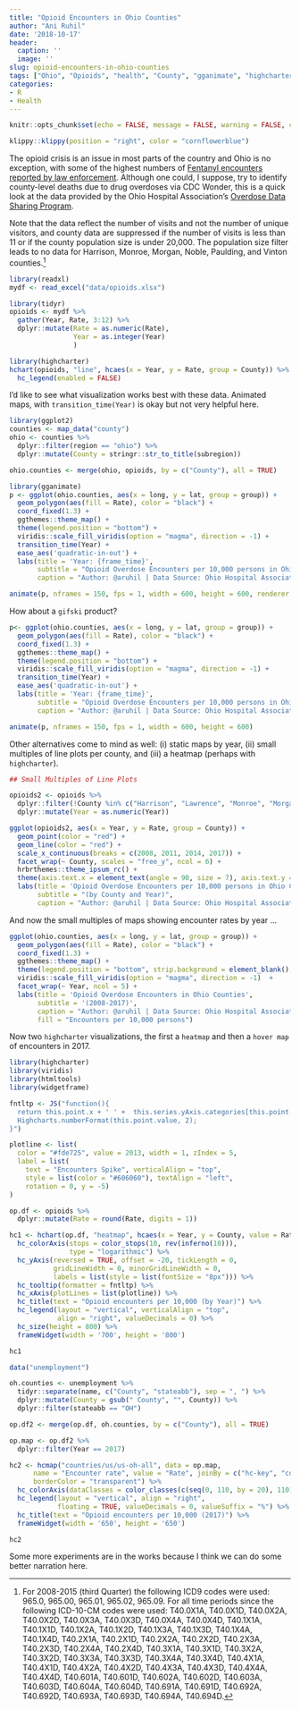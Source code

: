 ```yaml
---
title: "Opioid Encounters in Ohio Counties"
author: "Ani Ruhil"
date: '2018-10-17'
header:
  caption: ''
  image: ''
slug: opioid-encounters-in-ohio-counties
tags: ["Ohio", "Opioids", "health", "County", "gganimate", "highcharter"]
categories:
- R
- Health
---
```


```r
knitr::opts_chunk$set(echo = FALSE, message = FALSE, warning = FALSE, cache = TRUE)

klippy::klippy(position = "right", color = "cornflowerblue")
```

The opioid crisis is an issue in most parts of the country and Ohio is no exception, with some of the highest numbers of [Fentanyl encounters reported by law enforcement](https://www.cdc.gov/drugoverdose/data/fentanyl-le-reports.html). Although one could, I suppose, try to identify county-level deaths due to drug overdoses via CDC Wonder, this is a quick look at the data provided by the Ohio Hospital Association's [Overdose Data Sharing Program](https://www.ohiohospitals.org/Patient-Safety-Quality/Institute/Opioid-Data.aspx). 

Note that the data reflect the number of visits and not the number of unique visitors, and county data are suppressed if the number of visits is less than 11 or if the county population size is under 20,000. The population size filter leads to no data for Harrison, Monroe, Morgan, Noble, Paulding, and Vinton counties.[^1] 

[^1]: For 2008-2015 (third Quarter) the following ICD9 codes were used: 965.0, 965.00, 965.01, 965.02, 965.09. For all time periods since the following ICD-10-CM codes were used: T40.0X1A, T40.0X1D, T40.0X2A, T40.0X2D, T40.0X3A, T40.0X3D, T40.0X4A, T40.0X4D, T40.1X1A, T40.1X1D, T40.1X2A, T40.1X2D, T40.1X3A, T40.1X3D, T40.1X4A, T40.1X4D, T40.2X1A, T40.2X1D, T40.2X2A, T40.2X2D, T40.2X3A, T40.2X3D, T40.2X4A, T40.2X4D, T40.3X1A, T40.3X1D, T40.3X2A, T40.3X2D, T40.3X3A, T40.3X3D, T40.3X4A, T40.3X4D, T40.4X1A, T40.4X1D, T40.4X2A, T40.4X2D, T40.4X3A, T40.4X3D, T40.4X4A, T40.4X4D, T40.601A, T40.601D, T40.602A, T40.602D, T40.603A, T40.603D, T40.604A, T40.604D, T40.691A, T40.691D, T40.692A, T40.692D, T40.693A, T40.693D, T40.694A, T40.694D. 

```r
library(readxl)
mydf <- read_excel("data/opioids.xlsx")

library(tidyr)
opioids <- mydf %>% 
  gather(Year, Rate, 3:12) %>% 
  dplyr::mutate(Rate = as.numeric(Rate), 
                Year = as.integer(Year)
                )
```

```r
library(highcharter)
hchart(opioids, "line", hcaes(x = Year, y = Rate, group = County)) %>% 
  hc_legend(enabled = FALSE)
```

I'd like to see what visualization works best with these data. Animated maps, with `transition_time(Year)` is okay but not very helpful here. 

```r
library(ggplot2)
counties <- map_data("county") 
ohio <- counties %>% 
  dplyr::filter(region == "ohio") %>% 
  dplyr::mutate(County = stringr::str_to_title(subregion))

ohio.counties <- merge(ohio, opioids, by = c("County"), all = TRUE)

library(gganimate)
p <- ggplot(ohio.counties, aes(x = long, y = lat, group = group)) + 
  geom_polygon(aes(fill = Rate), color = "black") + 
  coord_fixed(1.3) + 
  ggthemes::theme_map() + 
  theme(legend.position = "bottom") + 
  viridis::scale_fill_viridis(option = "magma", direction = -1) + 
  transition_time(Year) + 
  ease_aes('quadratic-in-out') + 
  labs(title = 'Year: {frame_time}', 
       subtitle = "Opioid Overdose Encounters per 10,000 persons in Ohio Counties: 2008-2017 /n (by County and Year)", 
       caption = "Author: @aruhil | Data Source: Ohio Hospital Association's Statewide Database")

animate(p, nframes = 150, fps = 1, width = 600, height = 600, renderer = ffmpeg_renderer())  
```

How about a `gifski` product? 

```r
p<- ggplot(ohio.counties, aes(x = long, y = lat, group = group)) + 
  geom_polygon(aes(fill = Rate), color = "black") + 
  coord_fixed(1.3) + 
  ggthemes::theme_map() + 
  theme(legend.position = "bottom") + 
  viridis::scale_fill_viridis(option = "magma", direction = -1) + 
  transition_time(Year) + 
  ease_aes('quadratic-in-out') + 
  labs(title = 'Year: {frame_time}', 
       subtitle = "Opioid Overdose Encounters per 10,000 persons in Ohio Counties: 2008-2017 /n (by County and Year)", 
       caption = "Author: @aruhil | Data Source: Ohio Hospital Association's Statewide Database")

animate(p, nframes = 150, fps = 1, width = 600, height = 600)
```

Other alternatives come to mind as well: (i) static maps by year, (ii) small multiples of line plots per county, and (iii) a heatmap (perhaps with `highcharter`). 


```r
## Small Multiples of Line Plots 

opioids2 <- opioids %>% 
  dplyr::filter(!County %in% c("Harrison", "Lawrence", "Monroe", "Morgan", "Noble", "Paulding", "Vinton")) %>% 
  dplyr::mutate(Year = as.numeric(Year))

ggplot(opioids2, aes(x = Year, y = Rate, group = County)) + 
  geom_point(color = "red") + 
  geom_line(color = "red") + 
  scale_x_continuous(breaks = c(2008, 2011, 2014, 2017)) + 
  facet_wrap(~ County, scales = "free_y", ncol = 6) + 
  hrbrthemes::theme_ipsum_rc() + 
  theme(axis.text.x = element_text(angle = 90, size = 7), axis.text.y = element_text(size = 7)) + 
  labs(title = 'Opioid Overdose Encounters per 10,000 persons in Ohio Counties: 2008-2017', 
       subtitle = "(by County and Year)", 
       caption = "Author: @aruhil | Data Source: Ohio Hospital Association's Statewide Database")
```

And now the small multiples of maps showing encounter rates by year ...

```r
ggplot(ohio.counties, aes(x = long, y = lat, group = group)) + 
  geom_polygon(aes(fill = Rate), color = "black") + 
  coord_fixed(1.3) + 
  ggthemes::theme_map() + 
  theme(legend.position = "bottom", strip.background = element_blank(), strip.text = element_text(size = 10)) + 
  viridis::scale_fill_viridis(option = "magma", direction = -1)  + 
  facet_wrap(~ Year, ncol = 5) + 
  labs(title = 'Opioid Overdose Encounters in Ohio Counties',
       subtitle = '(2008-2017)', 
       caption = "Author: @aruhil | Data Source: Ohio Hospital Association's Statewide Database", 
       fill = "Encounters per 10,000 persons")
```

Now two `highcharter` visualizations, the first a `heatmap` and then a `hover map` of encounters in 2017. 

```r
library(highcharter)
library(viridis)
library(htmltools)
library(widgetframe)

fntltp <- JS("function(){
  return this.point.x + ' ' +  this.series.yAxis.categories[this.point.y] + ':<br>' +
  Highcharts.numberFormat(this.point.value, 2);
}")

plotline <- list(
  color = "#fde725", value = 2013, width = 1, zIndex = 5,
  label = list(
    text = "Encounters Spike", verticalAlign = "top",
    style = list(color = "#606060"), textAlign = "left",
    rotation = 0, y = -5)
)

op.df <- opioids %>% 
  dplyr::mutate(Rate = round(Rate, digits = 1))

hc1 <- hchart(op.df, "heatmap", hcaes(x = Year, y = County, value = Rate)) %>%
  hc_colorAxis(stops = color_stops(10, rev(inferno(10))),
               type = "logarithmic") %>%
  hc_yAxis(reversed = TRUE, offset = -20, tickLength = 0,
           gridLineWidth = 0, minorGridLineWidth = 0,
           labels = list(style = list(fontSize = "8px"))) %>%
  hc_tooltip(formatter = fntltp) %>%
  hc_xAxis(plotLines = list(plotline)) %>%
  hc_title(text = "Opioid encounters per 10,000 (by Year)") %>%
  hc_legend(layout = "vertical", verticalAlign = "top",
            align = "right", valueDecimals = 0) %>%
  hc_size(height = 800) %>% 
  frameWidget(width = '700', height = '800')

hc1 
```

```r
data("unemployment")

oh.counties <- unemployment %>% 
  tidyr::separate(name, c("County", "stateabb"), sep = ", ") %>% 
  dplyr::mutate(County = gsub(" County", "", County)) %>% 
  dplyr::filter(stateabb == "OH")

op.df2 <- merge(op.df, oh.counties, by = c("County"), all = TRUE)

op.map <- op.df2 %>% 
  dplyr::filter(Year == 2017)

hc2 <- hcmap("countries/us/us-oh-all", data = op.map,
      name = "Encounter rate", value = "Rate", joinBy = c("hc-key", "code"),
      borderColor = "transparent") %>%
  hc_colorAxis(dataClasses = color_classes(c(seq(0, 110, by = 20), 110))) %>% 
  hc_legend(layout = "vertical", align = "right",
            floating = TRUE, valueDecimals = 0, valueSuffix = "%") %>% 
  hc_title(text = "Opioid encounters per 10,000 (2017)") %>% 
  frameWidget(width = '650', height = '650')

hc2
```

Some more experiments are in the works because I think we can do some better narration here. 

